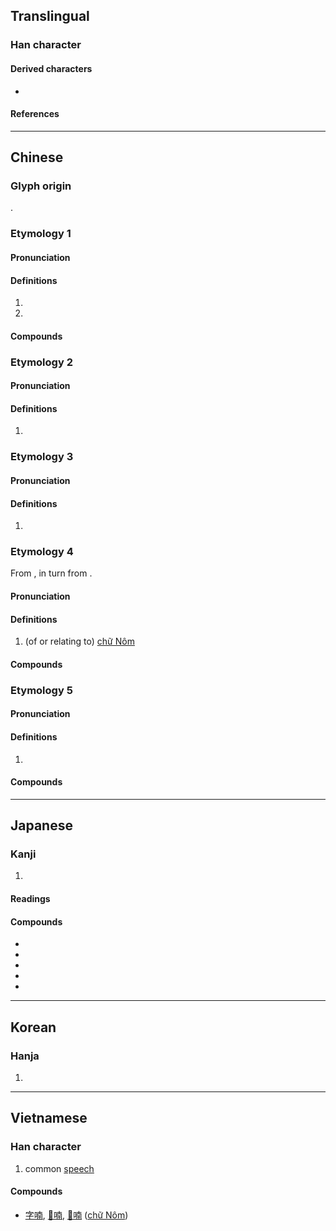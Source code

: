 {{also|諵|娚}}
{{character info}}
==Translingual==

===Han character===
{{Han char|rn=30|rad=口|as=09|sn=12|four=64027|canj=RJBJ|ids=⿰口南}}

====Derived characters====
* {{l|mul|[[𬞑]]}}

====References====
{{Han ref|kx=0197.170|dkj=03903|dj=0418.370|hdz=10650.050|uh=5583}}

----

==Chinese==
{{zh-forms}}

===Glyph origin===
{{Han etym}}
{{Han compound|口|南|ls=psc|c1=s|c2=p|t1=mouth}}.

===Etymology 1===

====Pronunciation====
{{zh-pron
|m=nán
|c=naam4
|mc=y
|oc=y
|cat=
}}

====Definitions====
{{zh-hanzi}}

# {{zh-used in|喃喃}}
# {{zh-used in|呢喃}}

====Compounds====
{{zh-der|喃喃|呢喃|肚喃|噥噥喃喃|喃喃吶吶|喃喃咄咄|喃喃篤篤|喃喃喏喏|喃喃訥訥|篤篤喃喃|喃喃自語|喃喃低語|喃喃細語|呢喃細語}}

===Etymology 2===

====Pronunciation====
{{zh-pron
|m=nǎn
|cat=
}}

====Definitions====
{{zh-hanzi}}

# {{zh-only|噆喃}}

===Etymology 3===

====Pronunciation====
{{zh-pron
|m=nán
|m-s=nan1
|cat=part
}}

====Definitions====
{{zh-hanzi}}

# {{lb|zh|Southwestern Mandarin}} {{n-g|Interrogative particle, equivalent to {{zh-l|呢}} in Standard Chinese.}}

===Etymology 4===
From {{bor|zh|vi|喃|tr=[[Nôm]]}}, in turn from {{bor|zh|zh|南||south}}.

====Pronunciation====
{{zh-pron
|m=nán
|c=naam4
|cat=
}}

====Definitions====
{{zh-hanzi}}

# (of or relating to) [[chữ Nôm]]

====Compounds====
{{zh-der|字喃|喃字}}

===Etymology 5===

====Pronunciation====
{{zh-pron
|m=nán
|c=naam4
|cat=
}}

====Definitions====
{{zh-hanzi}}

# {{zh-used2|t}}

====Compounds====
{{zh-der|呋喃|呋喃西林|吡喃|呋喃丙胺|呋喃唑酮|呋喃坦啶|呋喃妥因|呋喃甲醇|四氫呋喃}}

----

==Japanese==

===Kanji===
{{ja-kanji|rs=口09}}

# {{rfdef|ja|sort=口09}}

====Readings====
{{ja-readings
|goon=なん
|kanon=だん
|kun=のう-<なう-
}}

====Compounds====
* {{ja-r|字喃|チュノム}}
* {{ja-r|喋々喃々|ちょうちょう なんなん}}
* {{ja-r|喃語|なんご}}
* {{ja-r|喃々|なんなん}}
* {{ja-r|喃々|のうのう}}

----

==Korean==

===Hanja===
{{ko-hanja|hangeul=[[남]]|rv=nam|mr=nam}}

# {{rfdef|ko|sort=口09}}

----

==Vietnamese==

===Han character===
{{vi-hantu|[[nam]], [[nôm]]|rs=口09}}

# common [[speech]]

====Compounds====
* [[字喃]], [[𡨸喃]], [[𡦂喃]] ([[chữ Nôm]])